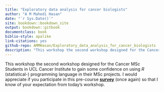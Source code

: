```yaml
--- 
title: "Exploratory data analysis for cancer biologists"
author: "A M Mahedi Hasan"
date: "`r Sys.Date()`"
site: bookdown::bookdown_site
output: bookdown::gitbook
documentclass: book
biblio-style: apalike
link-citations: yes
github-repo: AMMHasan/Exploratory_data_analysis_for_cancer_biologists
description: "This workshop the second workshop designed for the Cancer MSc Students in UCL Cancer Institute to gain some confidence on using *R* (statistical-) programming language in their MSc projects."
---
```



This workshop the second workshop designed for the Cancer MSc Students in UCL Cancer Institute to gain some confidence on using *R* (statistical-) programming language in their MSc projects. I would appreciate if you participate in this pre-course [**survey**]() (once again) so that I know of your expectation from today's workshop.
